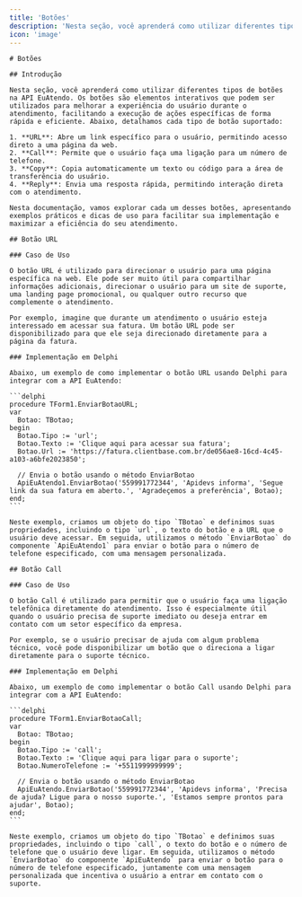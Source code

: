 ```yaml
---
title: 'Botões'
description: 'Nesta seção, você aprenderá como utilizar diferentes tipos de botões na API EuAtendo'
icon: 'image'
---
```


	# Botões

	## Introdução

	Nesta seção, você aprenderá como utilizar diferentes tipos de botões na API EuAtendo. Os botões são elementos interativos que podem ser utilizados para melhorar a experiência do usuário durante o atendimento, facilitando a execução de ações específicas de forma rápida e eficiente. Abaixo, detalhamos cada tipo de botão suportado:

	1. **URL**: Abre um link específico para o usuário, permitindo acesso direto a uma página da web.
	2. **Call**: Permite que o usuário faça uma ligação para um número de telefone.
	3. **Copy**: Copia automaticamente um texto ou código para a área de transferência do usuário.
	4. **Reply**: Envia uma resposta rápida, permitindo interação direta com o atendimento.

	Nesta documentação, vamos explorar cada um desses botões, apresentando exemplos práticos e dicas de uso para facilitar sua implementação e maximizar a eficiência do seu atendimento.

	## Botão URL

	### Caso de Uso

	O botão URL é utilizado para direcionar o usuário para uma página específica na web. Ele pode ser muito útil para compartilhar informações adicionais, direcionar o usuário para um site de suporte, uma landing page promocional, ou qualquer outro recurso que complemente o atendimento.

	Por exemplo, imagine que durante um atendimento o usuário esteja interessado em acessar sua fatura. Um botão URL pode ser disponibilizado para que ele seja direcionado diretamente para a página da fatura.

	### Implementação em Delphi

	Abaixo, um exemplo de como implementar o botão URL usando Delphi para integrar com a API EuAtendo:

	```delphi
	procedure TForm1.EnviarBotaoURL;
	var
	  Botao: TBotao;
	begin
	  Botao.Tipo := 'url';
	  Botao.Texto := 'Clique aqui para acessar sua fatura';
	  Botao.Url := 'https://fatura.clientbase.com.br/de056ae8-16cd-4c45-a103-a6bfe2023850';
	  
	  // Envia o botão usando o método EnviarBotao
	  ApiEuAtendo1.EnviarBotao('559991772344', 'Apidevs informa', 'Segue link da sua fatura em aberto.', 'Agradeçemos a preferência', Botao);
	end;
	```

	Neste exemplo, criamos um objeto do tipo `TBotao` e definimos suas propriedades, incluindo o tipo `url`, o texto do botão e a URL que o usuário deve acessar. Em seguida, utilizamos o método `EnviarBotao` do componente `ApiEuAtendo1` para enviar o botão para o número de telefone especificado, com uma mensagem personalizada.

	## Botão Call

	### Caso de Uso

	O botão Call é utilizado para permitir que o usuário faça uma ligação telefônica diretamente do atendimento. Isso é especialmente útil quando o usuário precisa de suporte imediato ou deseja entrar em contato com um setor específico da empresa.

	Por exemplo, se o usuário precisar de ajuda com algum problema técnico, você pode disponibilizar um botão que o direciona a ligar diretamente para o suporte técnico.

	### Implementação em Delphi

	Abaixo, um exemplo de como implementar o botão Call usando Delphi para integrar com a API EuAtendo:

	```delphi
	procedure TForm1.EnviarBotaoCall;
	var
	  Botao: TBotao;
	begin
	  Botao.Tipo := 'call';
	  Botao.Texto := 'Clique aqui para ligar para o suporte';
	  Botao.NumeroTelefone := '+5511999999999';
	  
	  // Envia o botão usando o método EnviarBotao
	  ApiEuAtendo.EnviarBotao('559991772344', 'Apidevs informa', 'Precisa de ajuda? Ligue para o nosso suporte.', 'Estamos sempre prontos para ajudar', Botao);
	end;
	```

	Neste exemplo, criamos um objeto do tipo `TBotao` e definimos suas propriedades, incluindo o tipo `call`, o texto do botão e o número de telefone que o usuário deve ligar. Em seguida, utilizamos o método `EnviarBotao` do componente `ApiEuAtendo` para enviar o botão para o número de telefone especificado, juntamente com uma mensagem personalizada que incentiva o usuário a entrar em contato com o suporte.

